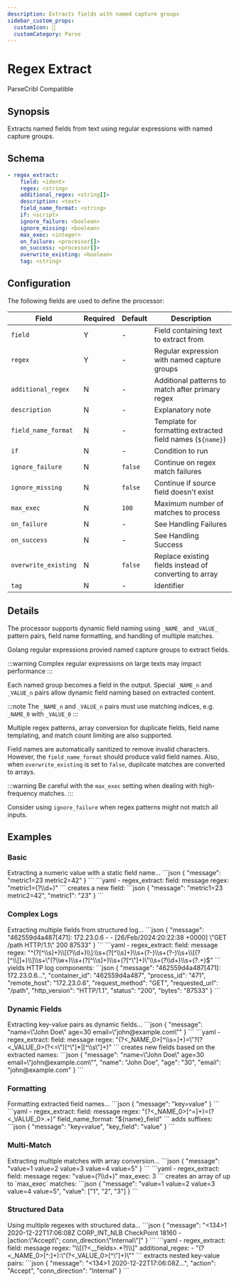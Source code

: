 ```yaml
---
description: Extracts fields with named capture groups
sidebar_custom_props:
  customIcon: 🧩
  customCategory: Parse
---
```


# Regex Extract

<span className="theme-doc-version-badge badge badge--primary">Parse</span><span className="theme-doc-version-badge badge badge--secondary">Cribl Compatible</span>

## Synopsis

Extracts named fields from text using regular expressions with named capture groups.

## Schema

```yaml {2-4}
- regex_extract:
    field: <ident>
    regex: <string>
    additional_regex: <string[]>
    description: <text>
    field_name_format: <string>
    if: <script>
    ignore_failure: <boolean>
    ignore_missing: <boolean>
    max_exec: <integer>
    on_failure: <processor[]>
    on_success: <processor[]>
    overwrite_existing: <boolean>
    tag: <string>
```

## Configuration

The following fields are used to define the processor:

|Field|Required|Default|Description|
|---|---|---|---|
|`field`|Y|-|Field containing text to extract from|
|`regex`|Y|-|Regular expression with named capture groups|
|`additional_regex`|N|-|Additional patterns to match after primary regex|
|`description`|N|-|Explanatory note|
|`field_name_format`|N|-|Template for formatting extracted field names (`${name}`)|
|`if`|N|-|Condition to run|
|`ignore_failure`|N|`false`|Continue on regex match failures|
|`ignore_missing`|N|`false`|Continue if source field doesn't exist|
|`max_exec`|N|`100`|Maximum number of matches to process|
|`on_failure`|N|-|See <Topic id="handling-failures">Handling Failures</Topic>|
|`on_success`|N|-|See <Topic id="handling-success">Handling Success</Topic>|
|`overwrite_existing`|N|`false`|Replace existing fields instead of converting to array|
|`tag`|N|-|Identifier|

## Details

The processor supports dynamic field naming using `_NAME_` and `_VALUE_` pattern pairs, field name formatting, and handling of multiple matches.

Golang regular expressions provied named capture groups to extract fields.

:::warning
Complex regular expressions on large texts may impact performance
:::

Each named group becomes a field in the output. Special `_NAME_n` and `_VALUE_n` pairs allow dynamic field naming based on extracted content.

:::note
The `_NAME_n` and `_VALUE_n` pairs must use matching indices, e.g. `_NAME_0` with `_VALUE_0`
:::

Multiple regex patterns, array conversion for duplicate fields, field name templating, and match count limiting are also supported.

Field names are automatically sanitized to remove invalid characters. However, the `field_name_format` should produce valid field names. Also, when `overwrite_existing` is set to `false`, duplicate matches are converted to arrays.

:::warning
Be careful with the `max_exec` setting when dealing with high-frequency matches.
:::

Consider using `ignore_failure` when regex patterns might not match all inputs.

## Examples

### Basic

<ExampleGrid>
  <CommentCol>
    Extracting a numeric value with a static field name...
  </CommentCol>
  <CodeCol>
    ```json
    {
      "message": "metric1=23 metric2=42"
    }
    ```
    ```yaml
    - regex_extract:
        field: message
        regex: "metric1=(?<metric1>\\d+)"
    ```
  </CodeCol>
  <CommentCol>
    creates a new field:
  </CommentCol>
  <CodeCol>
    ```json
    {
      "message": "metric1=23 metric2=42",
      "metric1": "23"
    }
    ```
  </CodeCol>
</ExampleGrid>

### Complex Logs

<ExampleGrid>
  <CommentCol>
    Extracting multiple fields from structured log...
  </CommentCol>
  <CodeCol>
    ```json
    {
      "message": "462559d4a487[471]: 172.23.0.6 - - [26/Feb/2024:20:22:38 +0000] \"GET /path HTTP/1.1\" 200 87533"
    }
    ```
    ```yaml
    - regex_extract:
        field: message
        regex: "^(?<container_id>[^\\s]+)\\[(?<process_id>\\d+)\\]:\\s+(?<remote_host>[^\\s]+)\\s+(?<remote_user>-)\\s+(?<auth_user>-)\\s+\\[(?<timestamp>[^\\]]+)\\]\\s+\"(?<request_method>\\w+)\\s+(?<requested_url>[^\\s]+)\\s+(?<http_version>[^\"]+)\"\\s+(?<status>\\d+)\\s+(?<bytes>.+)$"
    ```
  </CodeCol>
  <CommentCol>
    yields HTTP log components:
  </CommentCol>
  <CodeCol>
    ```json
    {
      "message": "462559d4a487[471]: 172.23.0.6...",
      "container_id": "462559d4a487",
      "process_id": "471",
      "remote_host": "172.23.0.6",
      "request_method": "GET",
      "requested_url": "/path",
      "http_version": "HTTP/1.1",
      "status": "200",
      "bytes": "87533"
    }
    ```
  </CodeCol>
</ExampleGrid>

### Dynamic Fields

<ExampleGrid>
  <CommentCol>
    Extracting key-value pairs as dynamic fields...
  </CommentCol>
  <CodeCol>
    ```json
    {
      "message": "name=\"John Doe\" age=30 email=\"john@example.com\""
    }
    ```
    ```yaml
    - regex_extract:
        field: message
        regex: "(?<_NAME_0>[^\\s=]+)=\"?(?<_VALUE_0>(?<=\")[^\"]*|[^\\s\"]+)"
    ```
  </CodeCol>
  <CommentCol>
    creates new fields based on the extracted names:
  </CommentCol>
  <CodeCol>
    ```json
    {
      "message": "name=\"John Doe\" age=30 email=\"john@example.com\"",
      "name": "John Doe",
      "age": "30",
      "email": "john@example.com"
    }
    ```
  </CodeCol>
</ExampleGrid>

### Formatting

<ExampleGrid>
  <CommentCol>
    Formatting extracted field names...
  </CommentCol>
  <CodeCol>
    ```json
    {
      "message": "key=value"
    }
    ```
    ```yaml
    - regex_extract:
        field: message
        regex: "(?<_NAME_0>[^=]+)=(?<_VALUE_0>.+)"
        field_name_format: "${name}_field"
    ```
  </CodeCol>
  <CommentCol>
    adds suffixes:
  </CommentCol>
  <CodeCol>
    ```json
    {
      "message": "key=value",
      "key_field": "value"
    }
    ```
  </CodeCol>
</ExampleGrid>

### Multi-Match

<ExampleGrid>
  <CommentCol>
    Extracting multiple matches with array conversion...
  </CommentCol>
  <CodeCol>
    ```json
    {
      "message": "value=1 value=2 value=3 value=4 value=5"
    }
    ```
    ```yaml
    - regex_extract:
        field: message
        regex: "value=(?<value>\\d+)"
        max_exec: 3
    ```
  </CodeCol>
  <CommentCol>
    creates an array of up to `max_exec` matches:
  </CommentCol>
  <CodeCol>
    ```json
    {
      "message": "value=1 value=2 value=3 value=4 value=5",
      "value": ["1", "2", "3"]
    }
    ```
  </CodeCol>
</ExampleGrid>

### Structured Data

<ExampleGrid>
  <CommentCol>
    Using multiple regexes with structured data...
  </CommentCol>
  <CodeCol>
    ```json
    {
      "message": "<134>1 2020-12-22T17:06:08Z CORP_INT_NLB CheckPoint 18160 - [action:\"Accept\"; conn_direction:\"Internal\"]"
    }
    ```
    ```yaml
    - regex_extract:
        field: message
        regex: "\\[(?<__fields>.*?)\\]"
        additional_regex:
          - "(?<_NAME_0>[^:]+):\"(?<_VALUE_0>[^\"]+)\""
    ```
  </CodeCol>
  <CommentCol>
    extracts nested key-value pairs:
  </CommentCol>
  <CodeCol>
    ```json
    {
      "message": "<134>1 2020-12-22T17:06:08Z...",
      "action": "Accept",
      "conn_direction": "Internal"
    }
    ```
  </CodeCol>
</ExampleGrid>
